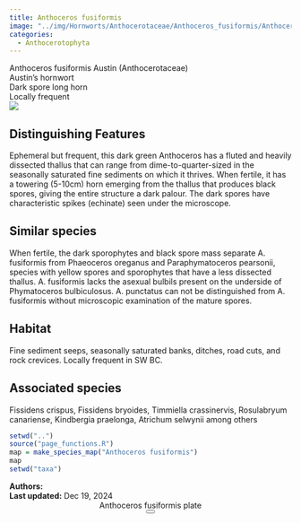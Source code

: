 ```yaml
---
title: Anthoceros fusiformis
image: "../img/Hornworts/Anthocerotaceae/Anthoceros_fusiformis/Anthoceros_fusiformis-BJJ1.jpeg"
categories:
  - Anthocerotophyta
---
```


<div class="info-panel">
 <div class="info-top">
  <div class="taxon-scientific"><span class="taxon-name">Anthoceros fusiformis</span> <span class="taxon-authority">Austin</span> <span class="taxon-family">(Anthocerotaceae)</span></div>
  <div class="taxon-common">Austin's hornwort</div>
 </div>
 <div class="info-bottom">
  <div class="taxon-qnd">Dark spore long horn</div>
  <div class="taxon-abundance">Locally frequent</div>
 </div>
</div>
<div class="imerss-content-frame">
 <div class="imerss-image-header">
  <div class="imerss-image-holder imerss-column-left" data-toggle="tooltip" style="background-image: url(../img/Hornworts/Anthocerotaceae/Anthoceros_fusiformis/Anthoceros_fusiformis-BJJ1.jpeg)" title="Braden Judson">
  </div>

  <div class="imerss-image-holder imerss-column-right" data-toggle="tooltip" style="background-image: url(../img/Hornworts/Anthocerotaceae/Anthoceros_fusiformis/Anthoceros_fusiformis-BJJ.jpeg)" title="Braden Judson">
  </div>
 
 </div>
 <div class="imerss-content-lower">
  <div class="imerss-column-left">
  <div class="tab-microscope" data-micromodal-trigger="modal-plate">
  <img src="../img/bryo guide microscope.png"/>
  </div>

<h2>Distinguishing Features</h2>

Ephemeral but frequent, this dark green Anthoceros has a fluted and heavily dissected thallus that can range from dime-to-quarter-sized in the seasonally saturated fine sediments on which it thrives. When fertile, it has a towering (5-10cm) horn emerging from the thallus that produces black spores, giving the entire structure a dark palour.  The dark spores have characteristic spikes (echinate) seen under the microscope.

<h2>Similar species</h2>

When fertile, the dark sporophytes and black spore mass separate A. fusiformis from Phaeoceros oreganus and Paraphymatoceros pearsonii, species with yellow spores and sporophytes that have a less dissected thallus. A. fusiformis lacks the asexual bulbils present on the underside of Phymatoceros bulbiculosus. A. punctatus can not be distinguished from A. fusiformis without microscopic examination of the mature spores. 

<h2>Habitat</h2>

Fine sediment seeps, seasonally saturated banks, ditches, road cuts, and rock crevices. Locally frequent in SW BC. 

<h2>Associated species</h2>

Fissidens crispus, Fissidens bryoides, Timmiella crassinervis, Rosulabryum canariense, Kindbergia praelonga, Atrichum selwynii among others 
</div>

<div class="imerss-column-right">

<div class="imerss-image-holder imerss-column-right" data-toggle="tooltip" style="background-image: url(../img/Hornworts/Anthocerotaceae/Anthoceros_fusiformis/Anthoceros_fusiformis-BJJ2.jpeg)" title="Braden Judson">
</div>

<div class="imerss-map-holder">
```r
setwd("..")
source("page_functions.R")
map = make_species_map("Anthoceros fusiformis")
map
setwd("taxa")
```
</div>

</div>

</div>
</div>

<div class="taxon-footer">
 <div class="taxon-authors"><b>Authors:</b> <span></span></div>
 <div class="taxon-update"><b>Last updated:</b> <span>Dec 19, 2024</span></div>
</div>

<div class="modal micromodal-slide" id="modal-plate" aria-hidden="true">
 <div class="modal__overlay" tabindex="-1" data-micromodal-close>
  <div class="modal__container" role="dialog" aria-modal="true" aria-labelledby="modal-plate-title" >
   <header class="modal__header">
   <div class="modal__title" id="modal-plate-title">
  Anthoceros fusiformis plate
   </div>
   <button class="modal__close" aria-label="Close" data-micromodal-close></button>
   </header>
  <div class="modal__content" id="modal-plate-content">
   <div class="imerss-image-holder" data-toggle="tooltip" style="background-image: url(../img/XXXXX)" title="XXXXX">
  </div>
  </div>
  </div>
 </div>
</div>

<script src="../js/micromodal.min.js"></script>
<link href="../css/style-taxon.css" rel="stylesheet">
<link href="../css/micromodal.css" rel="stylesheet">

<script>
MicroModal.init();
</script>

